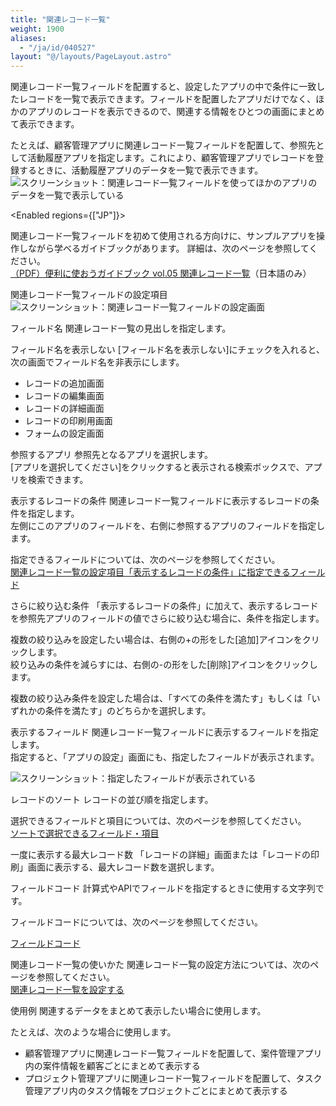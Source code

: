```yaml
---
title: "関連レコード一覧"
weight: 1900
aliases:
  - "/ja/id/040527"
layout: "@/layouts/PageLayout.astro"
---
```




関連レコード一覧フィールドを配置すると、設定したアプリの中で条件に一致したレコードを一覧で表示できます。フィールドを配置したアプリだけでなく、ほかのアプリのレコードを表示できるので、関連する情報をひとつの画面にまとめて表示できます。

たとえば、顧客管理アプリに関連レコード一覧フィールドを配置して、参照先として活動履歴アプリを指定します。これにより、顧客管理アプリでレコードを登録するときに、活動履歴アプリのデータを一覧で表示できます。  
<Img src="/k/kintone/img-ja/field_related_records_01.png" alt="スクリーンショット：関連レコード一覧フィールドを使ってほかのアプリのデータを一覧で表示している" />

<Enabled regions={["JP"]}>

<Hint>

関連レコード一覧フィールドを初めて使用される方向けに、サンプルアプリを操作しながら学べるガイドブックがあります。
詳細は、次のページを参照してください。  
[（PDF）便利に使おうガイドブック vol.05 関連レコード一覧](https://kintone.cybozu.co.jp/material/pdf/kintone_guidebook_vol05.pdf)（日本語のみ）


</Hint>


</Enabled>

<Heading id="form_parts_field_related_records_40">関連レコード一覧フィールドの設定項目</Heading>
<Img src="/k/kintone/img-ja/field_related_records_03.png" alt="スクリーンショット：関連レコード一覧フィールドの設定画面" />

<Heading level={3} id="form_parts_field_related_records_4010">フィールド名</Heading>
関連レコード一覧の見出しを指定します。

<Heading level={3} id="form_parts_field_related_records_4020">フィールド名を表示しない</Heading>
[フィールド名を表示しない]にチェックを入れると、次の画面でフィールド名を非表示にします。

* レコードの追加画面
* レコードの編集画面
* レコードの詳細画面
* レコードの印刷用画面
* フォームの設定画面

<Heading level={3} id="form_parts_field_related_records_4030">参照するアプリ</Heading>
参照先となるアプリを選択します。  
[アプリを選択してください]をクリックすると表示される検索ボックスで、アプリを検索できます。

<Heading level={3} id="form_parts_field_related_records_4040">表示するレコードの条件</Heading>
関連レコード一覧フィールドに表示するレコードの条件を指定します。  
左側にこのアプリのフィールドを、右側に参照するアプリのフィールドを指定します。

指定できるフィールドについては、次のページを参照してください。  
[関連レコード一覧の設定項目「表示するレコードの条件」に指定できるフィールド](/k/ja/id/040551.html)

<Heading level={3} id="form_parts_field_related_records_4050">さらに絞り込む条件</Heading>
「表示するレコードの条件」に加えて、表示するレコードを参照先アプリのフィールドの値でさらに絞り込む場合に、条件を指定します。

複数の絞り込みを設定したい場合は、右側の+の形をした[追加]アイコンをクリックします。  
絞り込みの条件を減らすには、右側の-の形をした[削除]アイコンをクリックします。

複数の絞り込み条件を設定した場合は、「すべての条件を満たす」もしくは「いずれかの条件を満たす」のどちらかを選択します。

<Heading level={3} id="form_parts_field_related_records_4060">表示するフィールド</Heading>
関連レコード一覧フィールドに表示するフィールドを指定します。  
指定すると、「アプリの設定」画面にも、指定したフィールドが表示されます。

<Img src="/k/kintone/img-ja/field_related_records_04.png" alt="スクリーンショット：指定したフィールドが表示されている" />

<Heading level={3} id="form_parts_field_related_records_4070">レコードのソート</Heading>
レコードの並び順を指定します。

選択できるフィールドと項目については、次のページを参照してください。  
[ソートで選択できるフィールド・項目](/k/ja/id/040225.html)

<Heading level={3} id="form_parts_field_related_records_4080">一度に表示する最大レコード数</Heading>
「レコードの詳細」画面または「レコードの印刷」画面に表示する、最大レコード数を選択します。

<Heading level={3} id="form_parts_field_related_records_4090">フィールドコード</Heading>
計算式やAPIでフィールドを指定するときに使用する文字列です。

<Note>


フィールドコードについては、次のページを参照してください。  

[フィールドコード](/k/ja/id/040504.html)


</Note>

<Heading id="form_parts_field_related_records_20">関連レコード一覧の使いかた</Heading>
関連レコード一覧の設定方法については、次のページを参照してください。  
[関連レコード一覧を設定する](/k/ja/id/040552.html)

<Heading id="form_parts_field_related_records_30">使用例</Heading>
関連するデータをまとめて表示したい場合に使用します。

たとえば、次のような場合に使用します。

* 顧客管理アプリに関連レコード一覧フィールドを配置して、案件管理アプリ内の案件情報を顧客ごとにまとめて表示する
* プロジェクト管理アプリに関連レコード一覧フィールドを配置して、タスク管理アプリ内のタスク情報をプロジェクトごとにまとめて表示する
